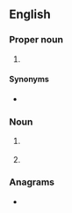 {{also|dój}}
==English==

===Proper noun===
{{en-proper noun}}

# {{lb|en|US}} {{initialism of|{{w|United States Department of Justice}}|lang=en}}

====Synonyms====
* {{l|en|USDOJ}}

===Noun===
{{en-noun}}

# {{lb|en|law}} {{initialism of|[[date]] [[of]] [[judgment]]|lang=en}}
# {{lb|en|travel|aviation}} {{initialism of|double open jaw|lang=en}}

===Anagrams===
* {{anagrams|en|jod}}